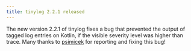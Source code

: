 ```yaml
---
title: tinylog 2.2.1 released
---
```


The new version 2.2.1 of tinylog fixes a bug that prevented the output of tagged log entries on Kotlin, if the visible severity level was higher than trace. Many thanks to [psimicek](https://github.com/psimicek) for reporting and fixing this bug!

